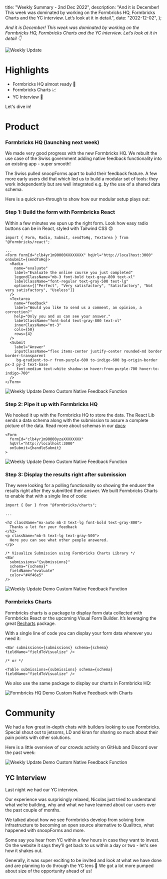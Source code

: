 

  title: "Weekly Summary - 2nd Dec 2022",
  description:
    "And it is December! This week was dominated by working on the Formbricks HQ, Formbricks Charts and the YC interview. Let’s look at it in detail.",
  date: "2022-12-02",
};

_And it is December! This week was dominated by working on the Formbricks HQ, Formbricks Charts and the YC interview. Let’s look at it in detail 👇_

<Image src={HeaderImage} alt="Weekly Update" className="rounded-lg" />

# Highlights

- Formbricks HQ almost ready 🚢
- Formbricks Charts 📈
- YC Interview 🍊

Let's dive in!

##

# Product

### Formbricks HQ (launching next week)

We made very good progress with the new Formbricks HQ. We rebuilt the use case of the Swiss government adding native feedback functionality into an existing app - super smooth!

<Callout title="Modular is the way" type="note">
  The Swiss pulled snoopForms apart to build their feedback feature. A few more early users did that which led
  us to build a modular set of tools: they work independently but are well integrated e.g. by the use of a
  shared data schema.
</Callout>

Here is a quick run-through to show how our modular setup plays out:

### Step 1: Build the form with Formbricks React

Within a few minutes we spun up the right form. Look how easy radio buttons can be in React, styled with Tailwind CSS 😍

```tsx
import { Form, Radio, Submit, sendToHq, Textarea } from "@formbricks/react";

...
<Form formId="clb4yr1m90000XXXXXXXX" hqUrl="http://localhost:3000" onSubmit={sendToHq}>
  <Radio
    name="evaluate"
    label="Evaluate the online course you just completed"
    legendClassName="mb-3 font-bold text-gray-800 text-xl"
    labelClassName="font-regular text-gray-500 text-lg"
    options={["Perfect", "Very satisfactory", "Satisfactory", "Not very satisfactory", "Useless"]}
  />
  <Textarea
    name="feedback"
    label="Would you like to send us a comment, an opinion, a correction?"
    help="Only you and us can see your answer."
    labelClassName="font-bold text-gray-800 text-xl"
    innerClassName="mt-3"
    cols={50}
    rows={4}
  />
  <Submit
    label="Answer"
    inputClassName="flex items-center justify-center rounded-md border border-transparent
     bg-gradient-to-r from-purple-600 to-indigo-600 bg-origin-border px-3 py-2 text-base
     font-medium text-white shadow-sm hover:from-purple-700 hover:to-indigo-700"
  />
</Form>
```

<Image src={Chart1} alt="Weekly Update Demo Custom Native Feedback Function" className="rounded-lg" />

### Step 2: Pipe it up with Formbricks HQ

We hooked it up with the Formbricks HQ to store the data. The React Lib sends a data schema along with the submission to assure a complete picture of the data. Read more about schemas in our [docs](http://localhost:3001/docs/formbricks-hq/schema):

```tsx
<Form
  formId="clb4yr1m90000yzaXXXXXXXX"
  hqUrl="http://localhost:3000"
  onSubmit={handleSubmit}
>
```

<Image src={Results1} alt="Weekly Update Demo Custom Native Feedback Function" className="rounded-lg" />

### Step 3: Display the results right after submission

They were looking for a polling functionality so showing the enduser the results right after they submitted their answer. We built Formbricks Charts to enable that with a single line of code:

```tsx
import { Bar } from "@formbricks/charts";

...

<h2 className="mx-auto mb-3 text-lg font-bold text-gray-800">
  Thanks a lot for your feedback
</h2>
<p className="mb-5 text-lg text-gray-500">
  Here you can see what other people answered.
</p>

/* Visualize Submission using Formbricks Charts Library */
<Bar
  submissions="{submissions}"
  schema="{schema}"
  fieldName="evaluate"
  color="#4f46e5"
/>
```

<Image src={Chart3} alt="Weekly Update Demo Custom Native Feedback Function" className="rounded-lg" />

### Formbricks Charts

Formbricks charts is a package to display form data collected with Formbricks React or the upcoming Visual Form Builder. It’s leveraging the great [Recharts](https://recharts.org) package.

With a single line of code you can display your form data wherever you need it:

```tsx
<Bar submissions={submissions} schema={schema} fieldName="fieldToVisualize" />

/* or */

<Table submissions={submissions} schema={schema} fieldName="fieldToVisualize" />
```

We also use the same package to display our charts in Formbricks HQ:

<Image src={Results2} alt="Formbricks HQ Demo Custom Native Feedback with Charts" className="rounded-lg" />

# Community

We had a few great in-depth chats with builders looking to use Formbricks. Special shout out to jetsoms, LD and kiran for sharing so much about their pain points with other solutions.

Here is a little overview of our crowds activity on GitHub and Discord over the past week:

<Image src={Crowd} alt="Weekly Update Demo Custom Native Feedback Function" className="rounded-lg" />

## YC Interview

Last night we had our YC interview.

Our experience was surprisingly relaxed, Nicolas just tried to understand what we’re building, why and what we have learned about our users over the past couple of months.

We talked about how we see Formbricks develop from solving form infrastructure to becoming an open source alternative to Qualitrcs, what happened with snoopForms and more.

Some say you hear from YC within a few hours in case they want to invest. On the website it says they'll get back to us within a day or two - let's see how it shakes out.

Generally, it was super exciting to be invited and look at what we have done and are planning to do through the YC lens 🚀 We got a lot more pumped about size of the opportunity ahead of us!

<NewsletterSignup />

